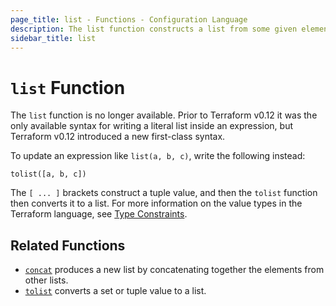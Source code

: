 ```yaml
---
page_title: list - Functions - Configuration Language
description: The list function constructs a list from some given elements.
sidebar_title: list
---
```


# `list` Function

The `list` function is no longer available. Prior to Terraform v0.12 it was
the only available syntax for writing a literal list inside an expression,
but Terraform v0.12 introduced a new first-class syntax.

To update an expression like `list(a, b, c)`, write the following instead:

```
tolist([a, b, c])
```

The `[ ... ]` brackets construct a tuple value, and then the `tolist` function
then converts it to a list. For more information on the value types in the
Terraform language, see [Type Constraints](/language/expressions/types).

## Related Functions

- [`concat`](/language/functions/concat) produces a new list by concatenating together the
  elements from other lists.
- [`tolist`](/language/functions/tolist) converts a set or tuple value to a list.
